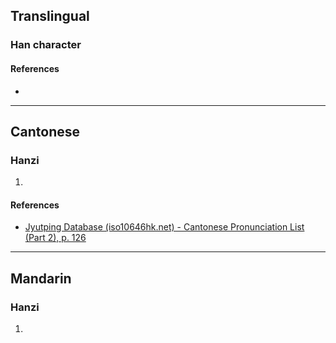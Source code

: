 {{character info}}
==Translingual==

===Han character===
{{Han char|rn=75|rad=木|as=05|sn=9|four=|canj=DHD|ids=⿰木禾}}

====References====
* {{Han ref|kx=0518.120|dkj=14607|dj=0906.120|hdz=21184.090|uh=67C7|ud=26567}}

----

==Cantonese==

===Hanzi===
{{yue-hanzi|jyut=[[wo4]]|y=wo4}}

# {{rfdef|yue|sort=木05}}

====References====
* [http://www.iso10646hk.net/jp/document/download.jsp Jyutping Database (iso10646hk.net) - Cantonese Pronunciation List (Part 2), p. 126]

----

==Mandarin==

===Hanzi===
{{cmn-hanzi|pin=[[hé]] ([[he2]])|wg=ho<sup>2</sup>}}

# {{rfdef|cmn|sort=木05}}